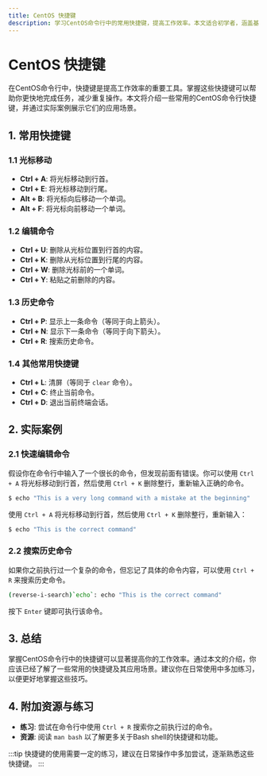 ```yaml
---
title: CentOS 快捷键
description: 学习CentOS命令行中的常用快捷键，提高工作效率。本文适合初学者，涵盖基础快捷键及其实际应用场景。
---
```


# CentOS 快捷键

在CentOS命令行中，快捷键是提高工作效率的重要工具。掌握这些快捷键可以帮助你更快地完成任务，减少重复操作。本文将介绍一些常用的CentOS命令行快捷键，并通过实际案例展示它们的应用场景。

## 1. 常用快捷键

### 1.1 光标移动

- **Ctrl + A**: 将光标移动到行首。
- **Ctrl + E**: 将光标移动到行尾。
- **Alt + B**: 将光标向后移动一个单词。
- **Alt + F**: 将光标向前移动一个单词。

### 1.2 编辑命令

- **Ctrl + U**: 删除从光标位置到行首的内容。
- **Ctrl + K**: 删除从光标位置到行尾的内容。
- **Ctrl + W**: 删除光标前的一个单词。
- **Ctrl + Y**: 粘贴之前删除的内容。

### 1.3 历史命令

- **Ctrl + P**: 显示上一条命令（等同于向上箭头）。
- **Ctrl + N**: 显示下一条命令（等同于向下箭头）。
- **Ctrl + R**: 搜索历史命令。

### 1.4 其他常用快捷键

- **Ctrl + L**: 清屏（等同于 `clear` 命令）。
- **Ctrl + C**: 终止当前命令。
- **Ctrl + D**: 退出当前终端会话。

## 2. 实际案例

### 2.1 快速编辑命令

假设你在命令行中输入了一个很长的命令，但发现前面有错误。你可以使用 `Ctrl + A` 将光标移动到行首，然后使用 `Ctrl + K` 删除整行，重新输入正确的命令。

```bash
$ echo "This is a very long command with a mistake at the beginning"
```

使用 `Ctrl + A` 将光标移动到行首，然后使用 `Ctrl + K` 删除整行，重新输入：

```bash
$ echo "This is the correct command"
```

### 2.2 搜索历史命令

如果你之前执行过一个复杂的命令，但忘记了具体的命令内容，可以使用 `Ctrl + R` 来搜索历史命令。

```bash
(reverse-i-search)`echo`: echo "This is the correct command"
```

按下 `Enter` 键即可执行该命令。

## 3. 总结

掌握CentOS命令行中的快捷键可以显著提高你的工作效率。通过本文的介绍，你应该已经了解了一些常用的快捷键及其应用场景。建议你在日常使用中多加练习，以便更好地掌握这些技巧。

## 4. 附加资源与练习

- **练习**: 尝试在命令行中使用 `Ctrl + R` 搜索你之前执行过的命令。
- **资源**: 阅读 `man bash` 以了解更多关于Bash shell的快捷键和功能。

:::tip
快捷键的使用需要一定的练习，建议在日常操作中多加尝试，逐渐熟悉这些快捷键。
:::